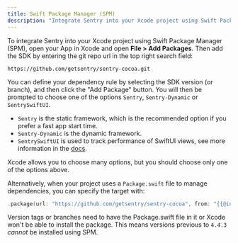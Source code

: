 ```yaml
---
title: Swift Package Manager (SPM)
description: "Integrate Sentry into your Xcode project using Swift Package Manager (SPM)."
---
```


To integrate Sentry into your Xcode project using Swift Package Manager (SPM), open your App in Xcode and open **File > Add Packages**. Then add the SDK by entering the git repo url in the top right search field:

```
https://github.com/getsentry/sentry-cocoa.git
```

You can define your dependency rule by selecting the SDK version (or branch), and then click the "Add Package" button.
You will then be prompted to choose one of the options `Sentry`, `Sentry-Dynamic` or `SentrySwiftUI`.

- `Sentry` is the static framework, which is the recommended option if you prefer a fast app start time.
- `Sentry-Dynamic` is the dynamic framework.
- `SentrySwiftUI` is used to track performance of SwiftUI views, see more information in the [docs](https://docs.sentry.io/platforms/apple/guides/ios/performance/instrumentation/swiftui-instrumentation/).

<Note>
  Xcode allows you to choose many options, but you should choose only one of the
  options above.
</Note>

Alternatively, when your project uses a `Package.swift` file to manage dependencies, you can specify the target with:

```swift {tabTitle:Swift}
.package(url: "https://github.com/getsentry/sentry-cocoa", from: "{{@inject packages.version('sentry.cocoa') }}"),
```

<Note>

Version tags or branches need to have the Package.swift file in it or Xcode won't be able to install the package. This means versions previous to `4.4.3` _cannot_ be installed using SPM.

 </Note>
